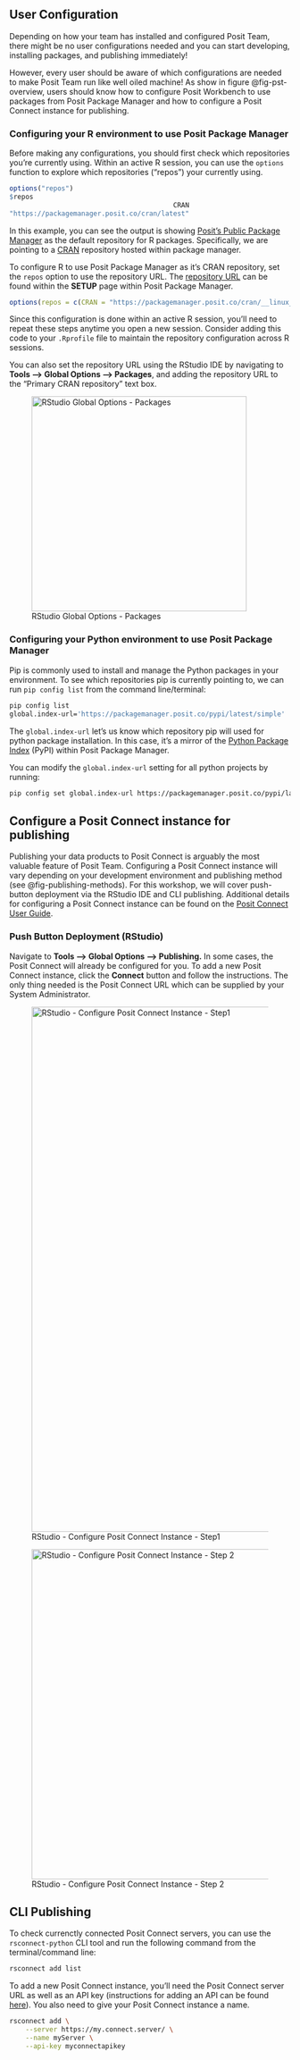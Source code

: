## User Configuration

Depending on how your team has installed and configured Posit Team, there might be no user configurations needed and you can start developing, installing packages, and publishing immediately!

However, every user should be aware of which configurations are needed to make Posit Team run like well oiled machine! As show in figure @fig-pst-overview, users should know how to configure Posit Workbench to use packages from Posit Package Manager and how to configure a Posit Connect instance for publishing.

### Configuring your R environment to use Posit Package Manager

Before making any configurations, you should first check which repositories you're currently using. Within an active R session, you can use the `options` function to explore which repositories ("repos") your currently using.

``` r
options("repos")
$repos
                                         CRAN 
"https://packagemanager.posit.co/cran/latest"
```

In this example, you can see the output is showing [Posit's Public Package Manager](https://packagemanager.posit.co/client/#/) as the default repository for R packages. Specifically, we are pointing to a [CRAN](https://cran.r-project.org/) repository hosted within package manager.

To configure R to use Posit Package Manager as it's CRAN repository, set the `repos` option to use the repository URL. The [repository URL](https://docs.posit.co/rspm/user/get-repo-url/) can be found within the **SETUP** page within Posit Package Manager.

``` r
options(repos = c(CRAN = "https://packagemanager.posit.co/cran/__linux__/centos7/latest"))
```

Since this configuration is done within an active R session, you'll need to repeat these steps anytime you open a new session. Consider adding this code to your `.Rprofile` file to maintain the repository configuration across R sessions.

You can also set the repository URL using the RStudio IDE by navigating to **Tools –\> Global Options –\> Packages**, and adding the repository URL to the "Primary CRAN repository" text box.

![RStudio Global Options - Packages](images/packages-setting.png){#fig-globaloptions-packages fig-align="center" width="385"}

### Configuring your Python environment to use Posit Package Manager

Pip is commonly used to install and manage the Python packages in your environment. To see which repositories pip is currently pointing to, we can run `pip config list` from the command line/terminal:

``` bash
pip config list
global.index-url='https://packagemanager.posit.co/pypi/latest/simple'
```

The `global.index-url` let's us know which repository pip will used for python package installation. In this case, it's a mirror of the [Python Package Index](https://pypi.org/) (PyPI) within Posit Package Manager.

You can modify the `global.index-url` setting for all python projects by running:

``` bash
pip config set global.index-url https://packagemanager.posit.co/pypi/latest/simple
```

## Configure a Posit Connect instance for publishing

Publishing your data products to Posit Connect is arguably the most valuable feature of Posit Team. Configuring a Posit Connect instance will vary depending on your development environment and publishing method (see @fig-publishing-methods). For this workshop, we will cover push-button deployment via the RStudio IDE and CLI publishing. Additional details for configuring a Posit Connect instance can be found on the [Posit Connect User Guide](https://docs.posit.co/connect/user/publishing-rstudio/).

### Push Button Deployment (RStudio)

Navigate to **Tools –\> Global Options –\> Publishing.** In some cases, the Posit Connect will already be configured for you. To add a new Posit Connect instance, click the **Connect** button and follow the instructions. The only thing needed is the Posit Connect URL which can be supplied by your System Administrator.

![RStudio - Configure Posit Connect Instance - Step1](images/rstudio-connect1.png){#fig-rstudio-connect1 fig-align="center" width="940"}

![RStudio - Configure Posit Connect Instance - Step 2](images/rstudio-connect2.png){#fig-rstudio-connect2 fig-align="center" width="591"}

## CLI Publishing

To check currenctly connected Posit Connect servers, you can use the `rsconnect-python` CLI tool and run the following command from the terminal/command line:

``` bash
rsconnect add list 
```

To add a new Posit Connect instance, you'll need the Posit Connect server URL as well as an API key (instructions for adding an API can be found [here](https://docs.posit.co/connect/user/api-keys/)). You also need to give your Posit Connect instance a name.

``` bash
rsconnect add \
    --server https://my.connect.server/ \
    --name myServer \
    --api-key myconnectapikey
```
